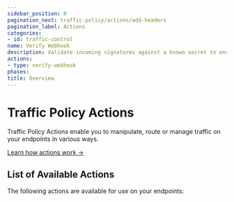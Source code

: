 ```yaml
---
sidebar_position: 0
pagination_next: traffic-policy/actions/add-headers
pagination_label: Actions
categories: 
- id: traffic-control
name: Verify Webhook
description: Validate incoming signatures against a known secret to ensure authenticity.
actions: 
- type: verify-webhook
phases: 
title: Overview
---
```


# Traffic Policy Actions

Traffic Policy Actions enable you to manipulate, route or manage traffic on your endpoints in various ways.

[Learn how actions work →](/traffic-policy/concepts/actions)

## List of Available Actions

The following actions are available for use on your endpoints:

<ActionHub actions={frontMatter.actions} />
